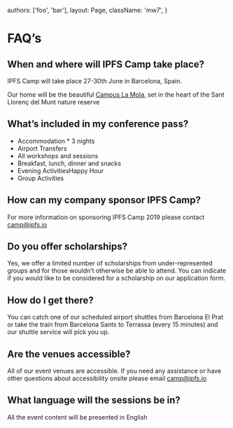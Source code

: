 


  authors: ['foo', 'bar'],
  layout: Page,
  className: 'mw7',
}

# FAQ’s

## When and where will IPFS Camp take place?

IPFS Camp will take place 27-30th June in Barcelona, Spain.

Our home will be the beautiful [Campus La Mola](https://www.chateauform.com/en/house/campus-la-mola/), set in the heart of the Sant Llorenç del Munt nature reserve

## What’s included in my conference pass?

- Accommodation \* 3 nights
- Airport Transfers
- All workshops and sessions
- Breakfast, lunch, dinner and snacks
- Evening ActivitiesHappy Hour
- Group Activities

## How can my company sponsor IPFS Camp?

For more information on sponsoring IPFS Camp 2019 please contact [camp@ipfs.io](mailto:camp@ipfs.io)

## Do you offer scholarships?

Yes, we offer a limited number of scholarships from under-represented groups and for those wouldn’t otherwise be able to attend. You can indicate if you would like to be considered for a scholarship on our application form.

## How do I get there?

You can catch one of our scheduled airport shuttles from Barcelona El Prat or take the train from Barcelona Sants to Terrassa (every 15 minutes) and our shuttle service will pick you up.

## Are the venues accessible?

All of our event venues are accessible. If you need any assistance or have other questions about accessibility onsite please email [camp@ipfs.io](mailto:camp@ipfs.io)

## What language will the sessions be in?

All the event content will be presented in English

